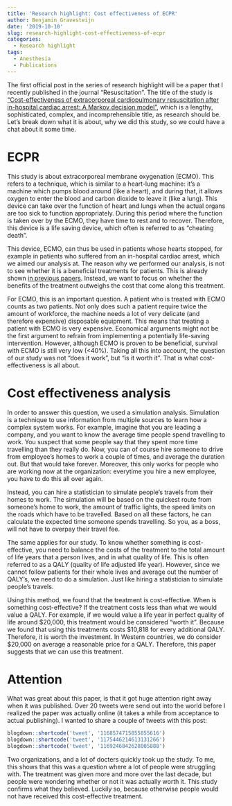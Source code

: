 ```yaml
---
title: 'Research highlight: Cost effectiveness of ECPR'
author: Benjamin Gravesteijn
date: '2019-10-10'
slug: research-highlight-cost-effectiveness-of-ecpr
categories:
  - Research highlight
tags:
  - Anesthesia
  - Publications
---
```


The first official post in the series of research highlight will be a paper that I recently published in the journal "Resuscitation". The title of the study is ["Cost-effectiveness of extracorporeal cardiopulmonary resuscitation after in-hospital cardiac arrest: A Markov decision model"](https://www.sciencedirect.com/science/article/pii/S0300957219305854?via%3Dihub), which is a lengthy, sophisticated, complex, and incomprehensible title, as research should be. Let's break down what it is about, why we did this study, so we could have a chat about it some time.

# ECPR
This study is about extracorporeal membrane oxygenation (ECMO). This refers to a technique, which is similar to a heart-lung machine: it's a machine which pumps blood around (like a heart), and during that, it allows oxygen to enter the blood and carbon dioxide to leave it (like a lung). This device can take over the function of heart and lungs when the actual organs are too sick to function appropriately. During this period where the function is taken over by the ECMO, they have time to rest and to recover. Therefore, this device is a life saving device, which often is referred to as "cheating death".

This device, ECMO, can thus be used in patients whose hearts stopped, for example in patients who suffered from an in-hospital cardiac arrest, which we aimed our analysis at. The reason why we performed our analysis, is not to see whether it is a beneficial treatments for patients. This is already shown [in previous papers](https://link.springer.com/article/10.1007/s00134-016-4536-8). Instead, we want to focus on whether the benefits of the treatment outweighs the cost that come along this treatment.

For ECMO, this is an important question. A patient who is treated with ECMO counts as two patients. Not only does such a patient require twice the amount of workforce, the machine needs a lot of very delicate (and therefore expensive) disposable equipment. This means that treating a patient with ECMO is very expensive. Economical arguments might not be the first argument to refrain from implementing a potentially life-saving intervention. However, although ECMO is proven to be beneficial, survival with ECMO is still very low (<40%). Taking all this into account, the question of our study was not "does it work", but "is it worth it". That is what cost-effectiveness is all about.

# Cost effectiveness analysis
In order to answer this question, we used a simulation analysis. Simulation is a technique to use information from multiple sources to learn how a complex system works. For example, imagine that you are leading a company, and you want to know the average time people spend travelling to work. You suspect that some people say that they spent more time travelling than they really do. Now, you can of course hire someone to drive from employee's homes to work a couple of times, and average the duration out. But that would take forever. Moreover, this only works for people who are working now at the organization: everytime you hire a new employee, you have to do this all over again.

Instead, you can hire a statistician to simulate people's travels from their homes to work. The simulation will be based on the quickest route from someone's home to work, the amount of traffic lights, the speed limits on the roads which have to be travelled. Based on all these factors, he can calculate the expected time someone spends travelling. So you, as a boss, will not have to overpay their travel fee.

The same applies for our study. To know whether something is cost-effective, you need to balance the costs of the treatment to the total amount of life years that a person lives, and in what quality of life. This is often referred to as a QALY (quality of life adjusted life year). However, since we cannot follow patients for their whole lives and average out the number of QALY's, we need to do a simulation. Just like hiring a statistician to simulate people's travels. 

Using this method, we found that the treatment is cost-effective. When is something cost-effective? If the treatment costs less than what we would value a QALY. For example, if we would value a life year in perfect quality of life around \$20,000, this treatment would be considered "worth it". Because we found that using this treatments costs \$10,818 for every additional QALY. Therefore, it is worth the investment. In Western countries, we do consider \$20,000 on average a reasonable price for a QALY. Therefore, this paper suggests that we can use this treatment. 

# Attention
What was great about this paper, is that it got huge attention right away when it was published. Over 20 tweets were send out into the world before I realized the paper was actually online (it takes a while from acceptance to actual publishing). I wanted to share a couple of tweets with this post: 

```r
blogdown::shortcode('tweet', '1168574715855855616')
blogdown::shortcode('tweet', '1175446214613131266')
blogdown::shortcode('tweet', '1169246842628005888')
```

Two organizations, and a lot of docters quickly took up the study. To me, this shows that this was a question where a lot of people were struggling with. The treatment was given more and more over the last decade, but people were wondering whether or not it was actually worth it. This study confirms what they believed. Luckily so, because otherwise people would not have received this cost-effective treatment.

